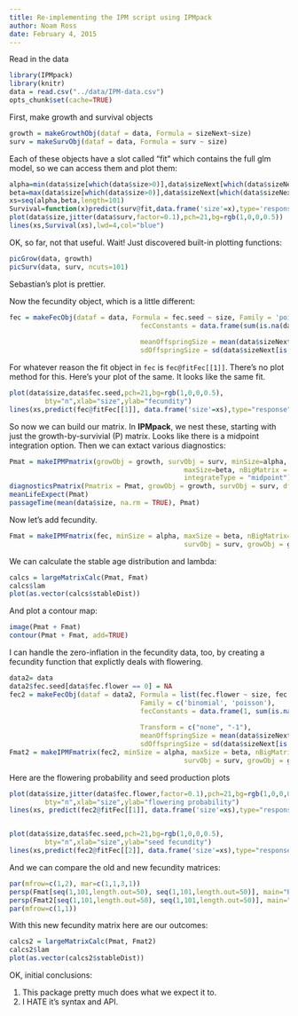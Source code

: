```yaml
---
title: Re-implementing the IPM script using IPMpack
author: Noam Ross
date: February 4, 2015
---
```


Read in the data

```r
library(IPMpack)
library(knitr)
data = read.csv("../data/IPM-data.csv")
opts_chunk$set(cache=TRUE)
```

First, make growth and survival objects

```r
growth = makeGrowthObj(dataf = data, Formula = sizeNext~size)
surv = makeSurvObj(dataf = data, Formula = surv ~ size)
```

Each of these objects have a slot called "fit" which contains the full
glm model, so we can access them and plot them:

```r
alpha=min(data$size[which(data$size>0)],data$sizeNext[which(data$sizeNext>0)])
beta=max(data$size[which(data$size>0)],data$sizeNext[which(data$sizeNext>0)])
xs=seq(alpha,beta,length=101)
Survival=function(x)predict(surv@fit,data.frame('size'=x),type='response')
plot(data$size,jitter(data$surv,factor=0.1),pch=21,bg=rgb(1,0,0,0.5))
lines(xs,Survival(xs),lwd=4,col="blue")
```

OK, so far, not that useful.  Wait!  Just discovered built-in plotting
functions:

```r
picGrow(data, growth)
picSurv(data, surv, ncuts=101)
```

Sebastian's plot is prettier.

Now the fecundity object, which is a little different:

```r
fec = makeFecObj(dataf = data, Formula = fec.seed ~ size, Family = 'poisson',
								 fecConstants = data.frame(sum(is.na(data$size))/
								 														sum(data$fec.seed,na.rm=TRUE)),
								 meanOffspringSize = mean(data$sizeNext[is.na(data$size)]),
								 sdOffspringSize = sd(data$sizeNext[is.na(data$size)]))
```

For whatever reason the fit object in `fec` is `fec@fitFec[[1]]`.  There's no
plot method for this.  Here's your plot of the same.  It looks like the same fit.

```r
plot(data$size,data$fec.seed,pch=21,bg=rgb(1,0,0,0.5),
		 bty="n",xlab="size",ylab="fecundity")
lines(xs,predict(fec@fitFec[[1]], data.frame('size'=xs),type="response"),lwd=2)
```

So now we can build our matrix.  In **IPMpack**, we nest these, starting with
just the growth-by-survivial (P) matrix.  Looks like there is a midpoint
integration option.  Then we can extact various diagnostics:

```r
Pmat = makeIPMPmatrix(growObj = growth, survObj = surv, minSize=alpha,
											maxSize=beta, nBigMatrix = 101,
											integrateType = "midpoint")
diagnosticsPmatrix(Pmatrix = Pmat, growObj = growth, survObj = surv, dff = data)
meanLifeExpect(Pmat)
passageTime(mean(data$size, na.rm = TRUE), Pmat)
```

Now let's add fecundity.

```r
Fmat = makeIPMFmatrix(fec, minSize = alpha, maxSize = beta, nBigMatrix=101,
											survObj = surv, growObj = growth)
```

We can calculate the stable age distribution and lambda:

```r
calcs = largeMatrixCalc(Pmat, Fmat)
calcs$lam
plot(as.vector(calcs$stableDist))
```

And plot a contour map:

```r
image(Pmat + Fmat)
contour(Pmat + Fmat, add=TRUE)
```

I can handle the zero-inflation in the fecundity data, too, by creating a
fecundity function that explictly deals with flowering. 

```r
data2= data
data2$fec.seed[data$fec.flower == 0] = NA
fec2 = makeFecObj(dataf = data2, Formula = list(fec.flower ~ size, fec.seed ~ size),
								 Family = c('binomial', 'poisson'),
								 fecConstants = data.frame(1, sum(is.na(data$size))/
								 														sum(data$fec.seed,na.rm=TRUE)),
								 Transform = c("none", "-1"),
								 meanOffspringSize = mean(data$sizeNext[is.na(data$size)]),
								 sdOffspringSize = sd(data$sizeNext[is.na(data$size)]))
Fmat2 = makeIPMFmatrix(fec2, minSize = alpha, maxSize = beta, nBigMatrix=101,
											survObj = surv, growObj = growth)
```

Here are the flowering probability and seed production plots

```r
plot(data$size,jitter(data$fec.flower,factor=0.1),pch=21,bg=rgb(1,0,0,0.5),
		 bty="n",xlab="size",ylab="flowering probability")
lines(xs, predict(fec2@fitFec[[1]], data.frame('size'=xs),type="response"),lwd=2)


plot(data$size,data$fec.seed,pch=21,bg=rgb(1,0,0,0.5),
		 bty="n",xlab="size",ylab="seed fecundity")
lines(xs,predict(fec2@fitFec[[2]], data.frame('size'=xs),type="response"),lwd=2)
```

And we can compare the old and new fecundity matrices:

```r
par(mfrow=c(1,2), mar=c(1,1,3,1))
persp(Fmat[seq(1,101,length.out=50), seq(1,101,length.out=50)], main="Poisson Only", zlim=c(0, 0.1), theta=20)
persp(Fmat2[seq(1,101,length.out=50), seq(1,101,length.out=50)], main="Binomial Flowering\nPoisson Seeds", zlim=c(0, 0.1), theta=20)
par(mfrow=c(1,1))
```

With this new fecundity matrix here are our outcomes:

```r
calcs2 = largeMatrixCalc(Pmat, Fmat2)
calcs2$lam
plot(as.vector(calcs2$stableDist))
```


OK, initial conclusions:

1.  This package pretty much does what we expect it to.
2.  I HATE it's syntax and API.


